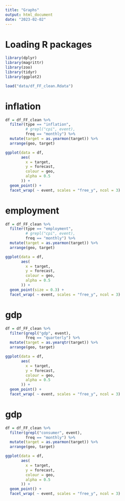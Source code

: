 ```yaml
---
title: "Graphs"
output: html_document
date: "2023-02-02"
---
```


# Loading R packages
```r
library(dplyr)
library(magrittr)
library(zoo)
library(tidyr)
library(ggplot2)
```

```r
load("data/df_FF_clean.Rdata")
```

# inflation
```r
df = df_FF_clean %>%
  filter(type == "inflation",
         # grepl("cpi", event),
         freq == "monthly") %>%
  mutate(target = as.yearmon(target)) %>%
  arrange(geo, target)

ggplot(data = df,
       aes(
         x = target,
         y = forecast,
         colour = geo,
         alpha = 0.5
       )) +
  geom_point() +
  facet_wrap( ~ event, scales = "free_y", ncol = 3)
```

# employment
```r
df = df_FF_clean %>%
  filter(type == "employment",
         # grepl("cpi", event),
         freq == "monthly") %>%
  mutate(target = as.yearmon(target)) %>%
  arrange(geo, target)

ggplot(data = df,
       aes(
         x = target,
         y = forecast,
         colour = geo,
         alpha = 0.5
       )) +
  geom_point(size = 0.3) +
  facet_wrap( ~ event, scales = "free_y", ncol = 3)
```

# gdp
```r
df = df_FF_clean %>%
  filter(grepl("gdp", event),
         freq == "quarterly") %>%
  mutate(target = as.yearqtr(target)) %>%
  arrange(geo, target)

ggplot(data = df,
       aes(
         x = target,
         y = forecast,
         colour = geo,
         alpha = 0.5
       )) +
  geom_point() +
  facet_wrap( ~ event, scales = "free_y", ncol = 3)
```

# gdp
```r
df = df_FF_clean %>%
  filter(grepl("consumer", event),
         freq == "monthly") %>%
  mutate(target = as.yearmon(target)) %>%
  arrange(geo, target)

ggplot(data = df,
       aes(
         x = target,
         y = forecast,
         colour = geo,
         alpha = 0.5
       )) +
  geom_point() +
  facet_wrap( ~ event, scales = "free_y", ncol = 3)
```